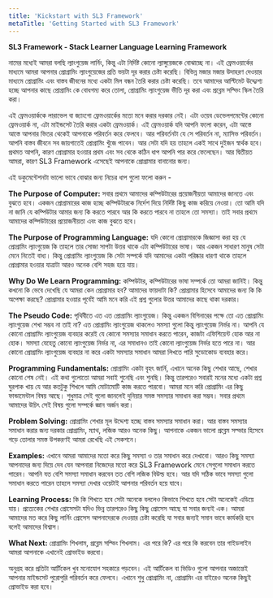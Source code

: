 ```yaml
---
title: 'Kickstart with SL3 Framework'
metaTitle: 'Getting Started with SL3 Framework'
---
```


**SL3 Framework - Stack Learner Language Learning Framework**

নামের মধ্যেই আমরা বলছি ল্যাংগুয়েজ লার্নিং, কিন্তু এটা নির্দিষ্ট কোনো ল্যাঙ্গুয়েজকে বোঝাচ্ছে না। এই ফ্রেমওয়ার্কের মাধ্যমে আমরা আপনার প্রোগ্রামিং ল্যাংগুয়েজের প্রতি ভয়টা দূর করার চেষ্টা করেছি। বিভিন্ন মজার মজার উদাহরণ দেওয়ার মাধ্যমে প্রোগ্রামিং এবং বাস্তব জীবনের মধ্যে একটা মিল বন্ধন তৈরি করার চেষ্টা করেছি। তবে আমাদের আল্টিমেট উদ্দ্যেশ্য হচ্ছে আপনার কাছে প্রোগ্রামিং কে বোধগম্য করে তোলা, প্রোগ্রামিং ল্যাংগুয়েজ ভীতি দূর করা এবং প্রব্লেম সল্ভিং স্কিল তৈরি করা।

এই ফ্রেমওয়ার্ককে লারাভেল বা জ্যাংগো ফ্রেমওয়ার্কের মতো মনে করার দরকার নেই। এটা ওয়েব ডেভেলপমেন্টের কোনো ফ্রেমওয়ার্ক না, এটা মাইন্ডসেট তৈরি করার একটা ফ্রেমওয়ার্ক। এই ফ্রেমওয়ার্ক যদি আপনি ফলো করেন, এটা আস্তে আস্তে আপনার ভিতর থেকেই আপনাকে পরিবর্তন করে ফেলবে। আর পরিবর্তনটা যে সে পরিবর্তন না, ম্যাসিভ পরিবর্তন। আপনি বাস্তব জীবনে সব জায়গাতেই প্রোগ্রামিং খুঁজে পাবেন। আর সেটা যদি হয় তাহলে একই সাথে দুইজন স্বার্থক হবে। প্রথমত আপনি, কারণ প্রোগ্রামার হওয়ার প্রথম এবং সব থেকে কঠিন ধাপ আপনি পার করে ফেলেছেন। আর দ্বিতীয়ত আমরা, কারণ SL3 Framework এসেছেই আপনাকে প্রোগ্রামার বানানোর জন্য।

এই ডকুমেন্টেশনটা ভালো ভাবে বোঝার জন্য নিচের ধাপ গুলো ফলো করুন -

**The Purpose of Computer:** সবার প্রথমে আমাদের কম্পিউটারের প্রয়োজনীয়তা আমাদের জানতে এবং বুঝতে হবে। একজন প্রোগ্রামারের কাজ হচ্ছে কম্পিউটারকে নির্দেশ দিয়ে নির্দিষ্ট কিছু কাজ করিয়ে নেওয়া। তো আমি যদি না জানি যে কম্পিউটার আমার জন্য কি করতে পারবে আর কি করতে পারবে না তাহলে তো সমস্যা। তাই সবার প্রথমে আমাদের কম্পিউটারের প্রয়োজনীয়তা এবং কাজ বুঝতে হবে।

**The Purpose of Programming Language:** যদি কোনো প্রোগ্রামারকে জিজ্ঞাসা করা হয় যে প্রোগ্রামিং ল্যাংগুয়েজ কি তাহলে তার সোজা সাপটা উত্তর থাকে এটা কম্পিউটারের ভাষা। আর একজন সাধারণ মানুষ সেটা মেনে নিতেই বাধ্য। কিন্তু প্রোগ্রামিং ল্যাংগুয়েজ কি সেটা সম্পর্কে যদি আমাদের একটা পরিষ্কার ধারণা থাকে তাহলে প্রোগ্রামার হওয়ার যাত্রাটা আরও অনেক বেশি সহজ হয়ে যায়।

**Why Do We Learn Programming:** কম্পিউটার, কম্পিউটারের ভাষা সম্পর্কে তো আমরা জানিই। কিন্তু কখনো কি ভেবে দেখেছি যে আমরা কেন প্রোগ্রামার হব? আমাদের ফায়দাটা কি? প্রোগ্রামার হিসেবে আমাদের জন্য কি কি অপেক্ষা করছে? প্রোগ্রামার হওয়ার পূর্বেই আমি মনে করি এই প্রশ্ন গুলোর উত্তর আমাদের কাছে থাকা দরকার।

**The Pseudo Code:** পৃথিবীতে এত এত প্রোগ্রামিং ল্যাংগুয়েজ। কিন্তু একজন বিগিনারের পক্ষে তো এত প্রোগ্রামিং ল্যাংগুয়েজ শেখা সম্ভব না তাই না? এত প্রোগ্রামিং ল্যাংগুয়েজ থাকলেও সমস্যা গুলো কিন্তু ল্যাংগুয়েজ নির্ভর না। আপনি যে কোনো প্রোগ্রামিং ল্যাংগুয়েজ ব্যবহার করেই যে কোনো সমস্যার সমাধান করতে পারেন, কাজটা এফিশিয়েন্ট হোক আর না হোক। সমস্যা যেহেতু কোনো ল্যাংগুয়েজ নির্ভর না, এর সমাধানও তাই কোনো ল্যাংগুয়েজ নির্ভর হতে পারে না। আর কোনো প্রোগ্রামিং ল্যাংগুয়েজ ব্যবহার না করে একটা সমস্যার সমাধান আমরা লিখতে পারি সুডোকোড ব্যবহার করে।

**Programming Fundamentals:** প্রোগ্রামিং একটা বৃহৎ জার্নি, এখানে অনেক কিছু শেখার আছে, শেখার কোনো শেষ নেই। এই কথা গুলোতো আমরা সবাই শুনেছি এবং শুনছি। কিন্তু তারপরেও সবারই মনের মধ্যে একটা প্রশ্ন ঘুরপাক খায় যে আর কতটুকু শিখলে আমি মোটামোটি কাজ করতে পারবো। আমরা মনে করি প্রোগ্রামিং এর কিছু ফান্ডামেন্টাল বিষয় আছে। শুধুমাত্র সেই গুলো জানলেই দুনিয়ার সমস্ত সমস্যার সমাধান করা সম্ভব। সবার প্রথমে আমাদের উচিৎ সেই বিষয় গুলো সম্পর্কে জ্ঞান অর্জন করা।

**Problem Solving:** প্রোগ্রামিং শেখার মূল উদ্দেশ্য হচ্ছে বাস্তব সমস্যার সমাধান করা। আর বাস্তব সমস্যার সমাধান করার জন্য দরকার প্রোগ্রামিং, ম্যাথ, লজিক আরও অনেক কিছু। আপনাকে একজন ভালো প্রব্লেম সল্ভার হিসেবে গড়ে তোলার সমস্ত উপকরণই আমরা রেখেছি এই সেকশনে।

**Examples:** এখানে আমরা আমাদের মতো করে কিছু সমস্যা ও তার সমাধান করে দেখাবো। আরও কিছু সমস্যা আপনাদের জন্য দিয়ে দেব যেন আপনারা নিজেদের মতো করে SL3 Framework মেনে সেগুলো সমাধান করতে পারেন। আপনি যত বেশি সমস্যা সমাধান করবেন তত বেশি লজিক বিউল্ড হবে। আর যদি সঠিক ভাবে সমস্যা গুলো সমাধান করতে পারেন তাহলে সমস্যা দেখার ওয়েটাই আপনার পরিবর্তন হয়ে যাবে।

**Learning Process:** কি কি শিখতে হবে সেটা অনেকে বললেও কিভাবে শিখতে হবে সেটা অনেকেই এডিয়ে যায়। প্রত্যেকের শেখার প্রোসেসটা যদিও ভিন্ন তারপরেও কিছু কিছু প্রোসেস আছে যা সবার জন্যই এক। আমরা আমাদের মত করে কিছু লার্নিং প্রোসেস আপনাদেরকে দেওয়ার চেষ্টা করেছি যা সবার জন্যই সমান ভাবে কার্যকরি হবে বলেই আমাদের বিশ্বাস।

**What Next:** প্রোগ্রামিং শিখলাম, প্রব্লেম সল্ভিং শিখলাম। এর পরে কি? এর পরে কি করবেন তার গাইডলাইন আমরা আপনাকে এখানেই প্রোভাইড করবো।

অনুগ্রহ করে প্রতিটা আর্টিকেল খুব মনোযোগ সহকারে পড়বেন। এই আর্টিকেল বা ভিডিও গুলো আপনার অজান্তেই আপনার মাইন্ডসেট পুরোপুরি পরিবর্তন করে ফেলবে। এখানে শুধু প্রোগ্রামিং না, প্রোগ্রামিং এর বাইরেও অনেক কিছুই প্রোভাইড করা হবে।
